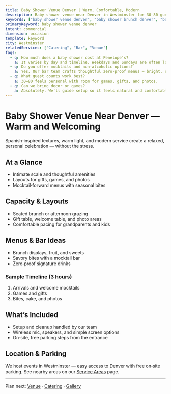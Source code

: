 ```yaml
---
title: Baby Shower Venue Denver | Warm, Comfortable, Modern
description: Baby shower venue near Denver in Westminster for 30–80 guests. Intimate space with curated menus, mocktails, and easy parking.
keywords: ["baby shower venue denver", "baby shower brunch denver", "baby shower places denver", "intimate shower venue", "baby shower venue westminster"]
primaryKeyword: baby shower venue denver
intent: commercial
dimension: occasion
template: keyword
city: Westminster
relatedServices: ["Catering", "Bar", "Venue"]
faqs:
  - q: How much does a baby shower cost at Penelope’s?
    a: It varies by day and timeline. Weekdays and Sundays are often lower. See pricing examples below and contact us for a tailored quote.
  - q: Do you offer mocktails and non‑alcoholic options?
    a: Yes. Our bar team crafts thoughtful zero‑proof menus — bright, seasonal, and fun.
  - q: What guest counts work best?
    a: 30–80 feels personal with room for games, gifts, and photos.
  - q: Can we bring decor or games?
    a: Absolutely. We’ll guide setup so it feels natural and comfortable.
---
```



# Baby Shower Venue Near Denver — Warm and Welcoming

Spanish‑inspired textures, warm light, and modern service create a relaxed, personal celebration — without the stress.

## At a Glance
- Intimate scale and thoughtful amenities
- Layouts for gifts, games, and photos
- Mocktail‑forward menus with seasonal bites

## Capacity & Layouts
- Seated brunch or afternoon grazing
- Gift table, welcome table, and photo areas
- Comfortable pacing for grandparents and kids

## Menus & Bar Ideas
- Brunch displays, fruit, and sweets
- Savory bites with a mocktail bar
- Zero‑proof signature drinks

<PricingAtAGlance eventLabel="Baby Shower" showFourHour={true} showEightHour={false} />

### Sample Timeline (3 hours)
1. Arrivals and welcome mocktails
2. Games and gifts
3. Bites, cake, and photos

## What’s Included
- Setup and cleanup handled by our team
- Wireless mic, speakers, and simple screen options
- On‑site, free parking steps from the entrance

## Location & Parking
We host events in Westminster — easy access to Denver with free on‑site parking. See nearby areas on our [Service Areas](/service-areas) page.

---

Plan next: [Venue](/venue) · [Catering](/catering) · [Gallery](/gallery)


